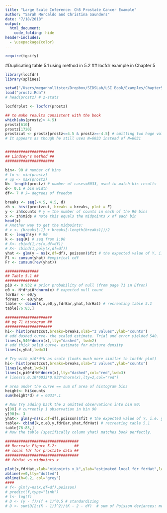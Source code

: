 ```yaml
---
title: "Large Scale Inference: Ch5 Prostate Cancer Example"
author: "Sarah Mercaldo and Christina Saunders"
date: "7/18/2018"
output:
  html_document:
    code_folding: hide
header-includes:
  - \usepackage{color}
---
```


```r
require(tgsify)
```

#Duplicating table 5.1 using method in 5.2
## locfdr example in Chapter 5
```r
library(locfdr)
library(splines)

setwd("/Users/meganhollister/Dropbox/SEDSLab/LSI Book/Examples/Chapter5locfdr")
load("prostz.Rda")
# head(prostz) # z-stats

locfdrplot <- locfdr(prostz)

## to make results consistent with the book
which(abs(prostz)> 4.5)
prostz[610]
prostz[1720]
prostzcut <- prostz[prostz<=4.5 & prostz>=-4.5] # omitting two huge values
# It appears as though he still uses N=6033 instead of N=6031


######################
## Lindsey's method ##
######################

bin<- 90 # number of bins
# lo <- min(prostz)
# up <- max(prostz)
N<- length(prostz) # number of cases=6033, used to match his results 
d<- 0.1 # bin width
df<- 7 # J= degrees of freedom

breaks <- seq(-4.5, 4.5, d)
zh <- hist(prostzcut, breaks = breaks, plot = F)
y <- zh$counts # y = the number of counts in each of the 90 bins
x <- zh$mids # note this equals the midpoints x of each bin
head(x)
# Another way to get the midpoints:
# x <- (breaks[-1] + breaks[-length(breaks)])/2
K <- length(y) # 90
k <- seq(K) # seq from 1:90
# X<- cbind(1,ns(x,df=df))
# X<- cbind(1,poly(x,df=df))
yhat <- glm(y ~ ns(x,df=df), poisson)$fit # the expected value of Y, i.e. yhat = N*d*f(x_k)
Fl <- cumsum(yhat) #empirical cdf
Fr <- cumsum(rev(yhat))

###############
## Table 5.1 ##
###############
pi0 <- 0.932 # prior probability of null (from page 71 in Efron)
e0 <- N*d*pi0*dnorm(x) # expected null count
fdrBar <- e0/y
fdrHat <- e0/yhat
table <- cbind(k,x,e0,y,fdrBar,yhat,fdrHat) # recreating table 5.1
table[76:83,]

#####################
## pg 71 histogram ##
#####################
hi<- hist(prostzcut,breaks=breaks,xlab="z values",ylab="counts")
# add dashed curve- the scaled estimate. Trial and error yielded 540.
lines(x,540*dnorm(x),lty="dashed", lwd=2)
# add thick solid curve- estimate for mixture density
lines(x,yhat,lwd=3)

# Try with pi0*d*N as scale (looks much more similar to locfdr plot)
hi<- hist(prostzcut,breaks=breaks,xlab="z values",ylab="counts")
lines(x,yhat,lwd=3)
lines(x,pi0*d*N*dnorm(x),lty="dashed",col="red",lwd=3)
# lines(x,0.10*6033*0.932*dnorm(x),lty=2,col="red")

# area under the curve == sum of area of histogram bins
height<- hi$counts
sum(height*d) # = 6031*.1

# Now try adding back the 2 omitted observations into bin 90:
y[90] # currently 1 observation in bin 90
y[90]<- 3
yhat<- glm(y~ns(x,df=df),poisson)$fit # the expected value of Y, i.e. yhat
table<- cbind(k,x,e0,y,fdrBar,yhat,fdrHat) # recreating table 5.1
table[76:83,]
# Now the table (specifically column yhat) matches book perfectly.

#################################
## Recreate Figure 5.2:        ##
## local fdr for prostate data ##
#################################
## fdrHat vs midpoints x

plot(x,fdrHat,xlab="midpoints x_k",ylab="estimated local fdr fdrHat",lwd=2,type="l")
abline(v=0,lty="dotted")
abline(h=0.2, col="grey")
####
# f<- glm(y~ns(x,df=df),poisson)
# predict(f,type="link")
# l<- log(f)
# D <- (y - f)/(f + 1)^0.5 # standardizing
# D <- sum(D[2:(K - 1)]^2)/(K - 2 - df)  # sum of Poisson deviances: measure of discrepancy between observed and fitted value
```


